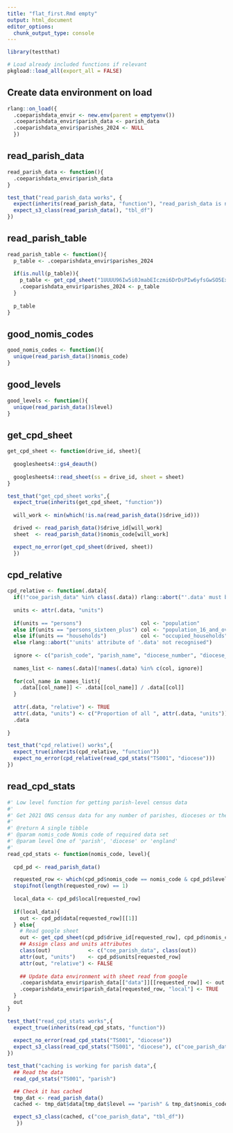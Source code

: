 ```yaml
---
title: "flat_first.Rmd empty"
output: html_document
editor_options: 
  chunk_output_type: console
---
```


```r
library(testthat)
```


```r
# Load already included functions if relevant
pkgload::load_all(export_all = FALSE)
```

## Create data environment on load

```r
rlang::on_load({
  .coeparishdata_envir <- new.env(parent = emptyenv())
  .coeparishdata_envir$parish_data <- parish_data
  .coeparishdata_envir$parishes_2024 <- NULL
  })
```

## read_parish_data

```r
read_parish_data <- function(){
  .coeparishdata_envir$parish_data
}
```

```r
test_that("read_parish_data works", {
  expect(inherits(read_parish_data, "function"), "read_parish_data is not a function")
  expect_s3_class(read_parish_data(), "tbl_df")
})
```


## read_parish_table

```r
read_parish_table <- function(){
  p_table <- .coeparishdata_envir$parishes_2024
  
  if(is.null(p_table)){
    p_table <- get_cpd_sheet("1UUUU96Iw5i0JmabEIczmi6DrDsPIw6yfsGwSO5ExeT0", "parishes")
    .coeparishdata_envir$parishes_2024 <- p_table
  } 
  
  p_table
}
```

## good_nomis_codes

```r
good_nomis_codes <- function(){
  unique(read_parish_data()$nomis_code)
}
```

## good_levels

```r
good_levels <- function(){
  unique(read_parish_data()$level)
}
```

## get_cpd_sheet

```r
get_cpd_sheet <- function(drive_id, sheet){
  
  googlesheets4::gs4_deauth()
  
  googlesheets4::read_sheet(ss = drive_id, sheet = sheet)
}
```

```r
test_that("get_cpd_sheet works",{
  expect_true(inherits(get_cpd_sheet, "function"))
  
  will_work <- min(which(!is.na(read_parish_data()$drive_id)))

  drived <- read_parish_data()$drive_id[will_work]
  sheet  <- read_parish_data()$nomis_code[will_work]

  expect_no_error(get_cpd_sheet(drived, sheet))
  })
```

## cpd_relative

```r
cpd_relative <- function(.data){
  if(!"coe_parish_data" %in% class(.data)) rlang::abort("'.data' must be a coe_parish_data object.")
  
  units <- attr(.data, "units")
  
  if(units == "persons")                   col <- "population"
  else if(units == "persons_sixteen_plus") col <- "population_16_and_over"
  else if(units == "households")           col <- "occupied_households"
  else rlang::abort("'units' attribute of '.data' not recognised")
  
  ignore <- c("parish_code", "parish_name", "diocese_number", "diocese_name")
  
  names_list <- names(.data)[!names(.data) %in% c(col, ignore)]
  
  for(col_name in names_list){
    .data[[col_name]] <- .data[[col_name]] / .data[[col]]
  }
  
  attr(.data, "relative") <- TRUE
  attr(.data, "units") <- c("Proportion of all ", attr(.data, "units"))
  .data
  
}
```

```r
test_that("cpd_relative() works",{
  expect_true(inherits(cpd_relative, "function"))
  expect_no_error(cpd_relative(read_cpd_stats("TS001", "diocese")))
})
```

## read_cpd_stats

```r
#' Low level function for getting parish-level census data
#' 
#' Get 2021 ONS census data for any number of parishes, dioceses or the whole of England. Parish data is read from a Google sheet
#' 
#' @return A single tibble
#' @param nomis_code Nomis code of required data set
#' @param level One of 'parish', 'diocese' or 'england'
#' 
read_cpd_stats <- function(nomis_code, level){
  
  cpd_pd <- read_parish_data()

  requested_row <- which(cpd_pd$nomis_code == nomis_code & cpd_pd$level == level)
  stopifnot(length(requested_row) == 1)
  
  local_data <- cpd_pd$local[requested_row]
  
  if(local_data){
    out <- cpd_pd$data[requested_row][[1]]
  } else{
    # Read google sheet
    out <- get_cpd_sheet(cpd_pd$drive_id[requested_row], cpd_pd$nomis_code[requested_row])
    ## Assign class and units attributes
    class(out)            <- c("coe_parish_data", class(out))
    attr(out, "units")    <- cpd_pd$units[requested_row]
    attr(out, "relative") <- FALSE
    
    ## Update data environment with sheet read from google
    .coeparishdata_envir$parish_data[["data"]][[requested_row]] <- out
    .coeparishdata_envir$parish_data[requested_row, "local"] <- TRUE
  }
  out
}
```

```r
test_that("read_cpd_stats works",{
  expect_true(inherits(read_cpd_stats, "function"))
  
  expect_no_error(read_cpd_stats("TS001", "diocese"))
  expect_s3_class(read_cpd_stats("TS001", "diocese"), c("coe_parish_data", "tbl_df"))
})

test_that("caching is working for parish data",{
  ## Read the data
  read_cpd_stats("TS001", "parish")

  ## Check it has cached
  tmp_dat <- read_parish_data()
  cached <- tmp_dat$data[tmp_dat$level == "parish" & tmp_dat$nomis_code == "TS001"][[1]]

  expect_s3_class(cached, c("coe_parish_data", "tbl_df"))
   })
```
